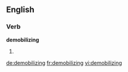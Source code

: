 
==English==

===Verb===
'''demobilizing'''

# {{present participle of|[[demobilize]]}}

[[de:demobilizing]]
[[fr:demobilizing]]
[[vi:demobilizing]]